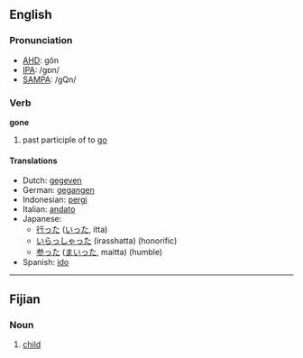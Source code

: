 ==English==

=== Pronunciation ===
*[[w:AHD|AHD]]: gŏn
*[[w:IPA|IPA]]: /gɒn/
*[[w:SAMPA|SAMPA]]: /gQn/

=== Verb ===

'''gone'''

# past participle of to [[go]]

==== Translations ====
*Dutch: [[gegeven]]
*German: [[gegangen]]
*Indonesian: [[pergi]]
*Italian: [[andato]]
*Japanese: 
** [[行った]] ([[いった]], itta)
** [[いらっしゃった]] (irasshatta) (honorific)
** [[参った]] ([[まいった]], maitta) (humble)
*Spanish: [[ido]]

----

==Fijian==

===Noun===

# [[child]]